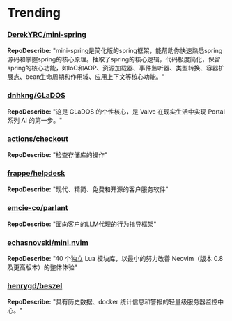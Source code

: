 
# Trending

### [DerekYRC/mini-spring](https://github.com/DerekYRC/mini-spring)
**RepoDescribe:** "mini-spring是简化版的spring框架，能帮助你快速熟悉spring源码和掌握spring的核心原理。抽取了spring的核心逻辑，代码极度简化，保留spring的核心功能，如IoC和AOP、资源加载器、事件监听器、类型转换、容器扩展点、bean生命周期和作用域、应用上下文等核心功能。"
  

### [dnhkng/GLaDOS](https://github.com/dnhkng/GLaDOS)
**RepoDescribe:** "这是 GLaDOS 的个性核心，是 Valve 在现实生活中实现 Portal 系列 AI 的第一步。"
  

### [actions/checkout](https://github.com/actions/checkout)
**RepoDescribe:** "检查存储库的操作"
  

### [frappe/helpdesk](https://github.com/frappe/helpdesk)
**RepoDescribe:** "现代、精简、免费和开源的客户服务软件"
  

### [emcie-co/parlant](https://github.com/emcie-co/parlant)
**RepoDescribe:** "面向客户的LLM代理的行为指导框架"
  

### [echasnovski/mini.nvim](https://github.com/echasnovski/mini.nvim)
**RepoDescribe:** "40 个独立 Lua 模块库，以最小的努力改善 Neovim（版本 0.8 及更高版本）的整体体验"
  

### [henrygd/beszel](https://github.com/henrygd/beszel)
**RepoDescribe:** "具有历史数据、docker 统计信息和警报的轻量级服务器监控中心。"
  